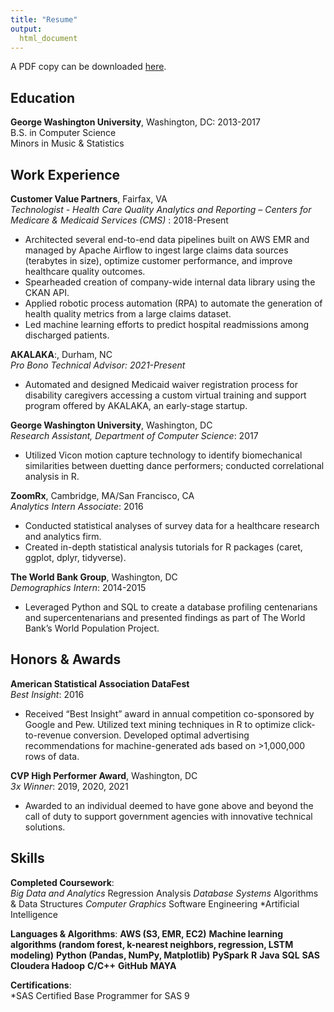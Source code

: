 ```yaml
---
title: "Resume"
output: 
  html_document
---
```

A PDF copy can be downloaded [here](./files/sameer_rau_resume.pdf).

## Education

**George Washington University**, Washington, DC: 2013-2017 <br>
B.S. in Computer Science <br>
Minors in Music & Statistics <br> 

## Work Experience
**Customer Value Partners**, Fairfax, VA <br>
*Technologist - Health Care Quality Analytics and Reporting – Centers for Medicare & Medicaid Services (CMS) *: 2018-Present <br>

* Architected several end-to-end data pipelines built on AWS EMR and managed by Apache Airflow to ingest large claims data sources (terabytes in size), optimize customer performance, and improve healthcare quality outcomes.
* Spearheaded creation of company-wide internal data library using the CKAN API.
* Applied robotic process automation (RPA) to automate the generation of health quality metrics
from a large claims dataset.
* Led machine learning efforts to predict hospital readmissions among discharged patients.

**AKALAKA**:, Durham, NC <br>
*Pro Bono Technical Advisor: 2021-Present*

* Automated and designed Medicaid waiver registration process for disability caregivers accessing a custom virtual training and support program offered by AKALAKA, an early-stage startup.

**George Washington University**, Washington, DC <br>
*Research Assistant, Department of Computer Science*: 2017

* Utilized Vicon motion capture technology to identify biomechanical similarities between duetting dance performers; conducted correlational analysis in R.

**ZoomRx**, Cambridge, MA/San Francisco, CA <br>
*Analytics Intern Associate*: 2016

* Conducted statistical analyses of survey data for a healthcare research and analytics firm.
* Created in-depth statistical analysis tutorials for R packages (caret, ggplot, dplyr, tidyverse).

**The World Bank Group**, Washington, DC <br>
*Demographics Intern*: 2014-2015

* Leveraged Python and SQL to create a database profiling centenarians and supercentenarians and presented findings as part of The World Bank’s World Population Project.

## Honors & Awards
**American Statistical Association DataFest** <br>
*Best Insight*: 2016

* Received “Best Insight” award in annual competition co-sponsored by Google and Pew. Utilized text mining techniques in R to optimize click-to-revenue conversion. Developed optimal advertising recommendations for machine-generated ads based on >1,000,000 rows of data.

**CVP High Performer Award**, Washington, DC <br>
*3x Winner*: 2019, 2020, 2021

* Awarded to an individual deemed to have gone above and beyond the call of duty to support government agencies with innovative technical solutions.

## Skills
**Completed Coursework**: <br>
*Big Data and Analytics
*Regression Analysis
*Database Systems
*Algorithms & Data Structures
*Computer Graphics
*Software Engineering
*Artificial Intelligence


**Languages & Algorithms**:
**AWS (S3, EMR, EC2)**
**Machine learning algorithms (random forest, k-nearest neighbors, regression, LSTM modeling)**
**Python (Pandas, NumPy, Matplotlib)**
**PySpark**
**R**
**Java**
**SQL**
**SAS**
**Cloudera Hadoop**
**C/C++**
**GitHub**
**MAYA**
<br>

**Certifications**: <br>
*SAS Certified Base Programmer for SAS 9
